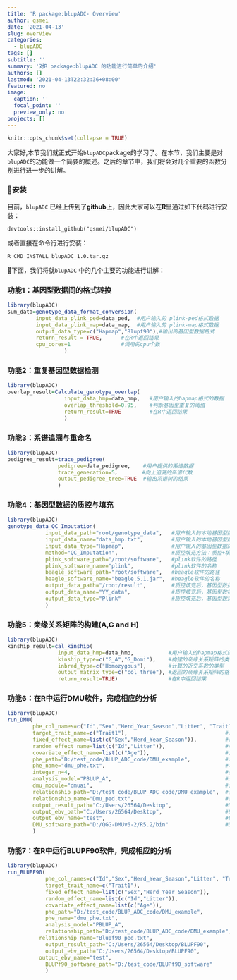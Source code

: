 ```yaml
---
title: 'R package:blupADC- Overview'
author: qsmei
date: '2021-04-13'
slug: overView
categories:
  - blupADC
tags: []
subtitle: ''
summary: '对R package:blupADC 的功能进行简单的介绍'
authors: []
lastmod: '2021-04-13T22:32:36+08:00'
featured: no
image:
  caption: ''
  focal_point: ''
  preview_only: no
projects: []
---
```


```r
knitr::opts_chunk$set(collapse = TRUE)
```

大家好,本节我们就正式开始`blupADC`package的学习了。在本节，我们主要是对`blupADC`的功能做一个简要的概述。之后的章节中，我们将会对几个重要的函数分别进行进一步的讲解。

### 🙊**安装**

目前，`blupADC` 已经上传到了**github**上，因此大家可以在**R**里通过如下代码进行安装：

`devtools::install_github("qsmei/blupADC")`

或者直接在命令行进行安装：

`R CMD INSTALL blupADC_1.0.tar.gz`

💖下面，我们将就`blupADC` 中的几个主要的功能进行讲解：

### 功能1：基因型数据间的格式转换

``` .R
library(blupADC)
sum_data=genotype_data_format_conversion(
         input_data_plink_ped=data_ped,  #用户输入的 plink-ped格式数据
         input_data_plink_map=data_map,  #用户输入的 plink-map格式数据
         output_data_type=c("Hapmap","Blupf90"),#输出的基因型数据格式
         return_result = TRUE,      #在R中返回结果
         cpu_cores=1                #调用的cpu个数
                  )
```

### 功能2：重复基因型数据检测

``` .R
library(blupADC)
overlap_result=Calculate_genotype_overlap(
                  input_data_hmp=data_hmp,   #用户输入的hapmap格式的数据
                  overlap_threshold=0.95,    #判断基因型重复的阈值
                  return_result=TRUE         #在R中返回结果
                  )
```

### 功能3：系谱追溯与重命名

``` .R
library(blupADC)
pedigree_result=trace_pedigree(
                pedigree=data_pedigree,    #用户提供的系谱数据
                trace_generation=5，       #向上追溯的系谱代数
                output_pedigree_tree=TRUE  #输出系谱树的结果
                )                 
```

### 功能4：基因型数据的质控与填充

``` .R
library(blupADC)
genotype_data_QC_Imputation(
            input_data_path="root/genotype_data",   #用户输入的本地基因型数据的路径
            input_data_name="data_hmp.txt",         #用户输入的本地基因型数据的名称
            input_data_type="Hapmap",               #用户输入的基因型数据的类型
            method="QC_Imputation",                 #质控填充方法：质控+填充
            plink_software_path="/root/software",   #plink软件的路径
            plink_software_name="plink",            #plink软件的名称
            beagle_software_path="root/software",   #beagle软件的路径
            beagle_software_name="beagle.5.1.jar",  #beagle软件的名称
            output_data_path="/root/result",        #质控填充后，基因型数据保存到本地的路径
            output_data_name="YY_data",             #质控填充后，基因型数据保存到本地的文件名
            output_data_type="Plink"                #质控填充后，基因型数据保存到本地的类型
			)                       
```

### 功能5：亲缘关系矩阵的构建(A,G and H)

``` .R
library(blupADC)
kinship_result=cal_kinship(
				input_data_hmp=data_hmp,           #用户输入的hapmap格式的数据
                kinship_type=c("G_A","G_Domi"),    #构建的亲缘关系矩阵的类型
                inbred_type=c("Homozygous"),       #计算的近交系数的类型
				output_matrix_type=c("col_three"), #返回的亲缘关系矩阵的格式：3列格式
                return_result=TRUE)		           #在R中返回结果	              
```

### 功能6：在R中运行DMU软件，完成相应的分析

``` .R
library(blupADC)
run_DMU(
		phe_col_names=c("Id","Sex","Herd_Year_Season","Litter", "Trait1"#,"Trait2","Age"),   #表型数据的列名
        target_trait_name=c("Trait1"),                               #目标性状名称
        fixed_effect_name=list(c("Sex","Herd_Year_Season")),         #固定效应名称
        random_effect_name=list(c("Id","Litter")),                   #随机效应名称
        covariate_effect_name=list(c("Age")),                        #协变量名称
        phe_path="D:/test_code/BLUP_ADC_code/DMU_example",           #本地表型数据的路径
        phe_name="dmu_phe.txt",                                      #本地表型数据的名称
		integer_n=4,                                                 #整型变量的个数
        analysis_model="PBLUP_A",                                    #遗传评估的模型
        dmu_module="dmuai",                                          #估计方差组分的DMU模块
        relationship_path="D:/test_code/BLUP_ADC_code/DMU_example",  #亲缘关系文件的本地路径
		relationship_name="Dmu_ped.txt",                             #亲缘关系文件的本地名称
        output_result_path="C:/Users/26564/Desktop",                 #DMU结果保存到本地的路径
		output_ebv_path="C:/Users/26564/Desktop",                    #EBV结果保存到本地的路径
		output_ebv_name="test",                                      #EBV结果保存到本地的文件名
        DMU_software_path="D:/QGG-DMUv6-2/R5.2/bin"                  #DMU软件的本地路径
        )
```

### 功能7：在R中运行BLUPF90软件，完成相应的分析

``` .R
library(blupADC)
run_BLUPF90(		
			phe_col_names=c("Id","Sex","Herd_Year_Season","Litter", "Trait1","Trait2","Age"), #表型数据的列名
            target_trait_name=c("Trait1"),                               #目标性状名称
            fixed_effect_name=list(c("Sex","Herd_Year_Season")),         #固定效应名称
            random_effect_name=list(c("Id","Litter")),                   #随机效应名称
            covariate_effect_name=list(c("Age")),                        #协变量效应名称
            phe_path="D:/test_code/BLUP_ADC_code/DMU_example",           #本地表型数据的路径
            phe_name="dmu_phe.txt",                                      #本地表型数据的文件名
            analysis_model="PBLUP_A",                                    #遗传评估的模型 
			relationship_path="D:/test_code/BLUP_ADC_code/DMU_example",  #亲缘关系文件的本地路径
		  relationship_name="Blupf90_ped.txt",                         #亲缘关系文件的本地文件名
			output_result_path="C:/Users/26564/Desktop/BLUPF90",         #BLUPF90结果保存到本地的路径 
			output_ebv_path="C:/Users/26564/Desktop/BLUPF90",            #EBV结果保存到本地的路径
		  output_ebv_name="test",					                     #EBV结果保存到本地的文件名
			BLUPf90_software_path="D:/test_code/BLUPf90_software"        #BLUPF90软件的本地路径
			)
			
```
